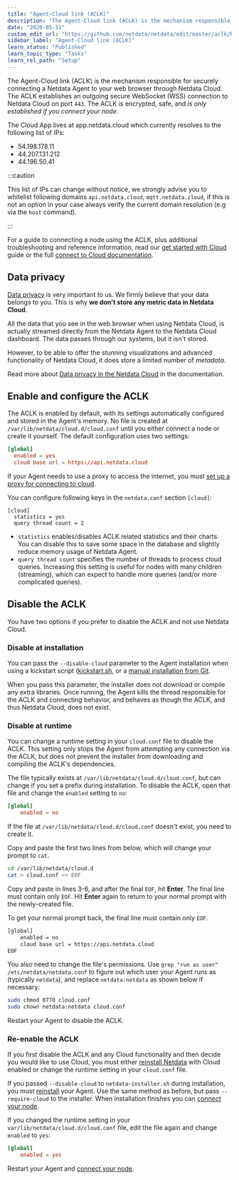 ```yaml
---
title: "Agent-Cloud link (ACLK)"
description: "The Agent-Cloud link (ACLK) is the mechanism responsible for connecting a Netdata agent to Netdata Cloud."
date: "2020-05-11"
custom_edit_url: "https://github.com/netdata/netdata/edit/master/aclk/README.md"
sidebar_label: "Agent-Cloud link (ACLK)"
learn_status: "Published"
learn_topic_type: "Tasks"
learn_rel_path: "Setup"
---
```



The Agent-Cloud link (ACLK) is the mechanism responsible for securely connecting a Netdata Agent to your web browser
through Netdata Cloud. The ACLK establishes an outgoing secure WebSocket (WSS) connection to Netdata Cloud on port
`443`. The ACLK is encrypted, safe, and _is only established if you connect your node_.

The Cloud App lives at app.netdata.cloud which currently resolves to the following list of IPs: 

- 54.198.178.11
- 44.207.131.212
- 44.196.50.41 
 
:::caution

This list of IPs can change without notice, we strongly advise you to whitelist following domains `api.netdata.cloud`, `mqtt.netdata.cloud`, if
this is not an option in your case always verify the current domain resolution (e.g via the `host` command).

:::

For a guide to connecting a node using the ACLK, plus additional troubleshooting and reference information, read our [get
started with Cloud](https://github.com/netdata/netdata/blob/master/docs/cloud/get-started.md) guide or the full [connect to Cloud
documentation](https://github.com/netdata/netdata/blob/master/claim/README.md).

## Data privacy
[Data privacy](https://netdata.cloud/privacy/) is very important to us. We firmly believe that your data belongs to
you. This is why **we don't store any metric data in Netdata Cloud**.

All the data that you see in the web browser when using Netdata Cloud, is actually streamed directly from the Netdata Agent to the Netdata Cloud dashboard. 
The data passes through our systems, but it isn't stored.

However, to be able to offer the stunning visualizations and advanced functionality of Netdata Cloud, it does store a limited number of _metadata_.

Read more about [Data privacy in the Netdata Cloud](https://github.com/netdata/netdata/blob/master/docs/cloud/data-privacy.md) in the documentation.


## Enable and configure the ACLK

The ACLK is enabled by default, with its settings automatically configured and stored in the Agent's memory. No file is
created at `/var/lib/netdata/cloud.d/cloud.conf` until you either connect a node or create it yourself. The default
configuration uses two settings:

```conf
[global]
  enabled = yes
  cloud base url = https://api.netdata.cloud
```

If your Agent needs to use a proxy to access the internet, you must [set up a proxy for
connecting to cloud](https://github.com/netdata/netdata/blob/master/claim/README.md#connect-through-a-proxy).

You can configure following keys in the `netdata.conf` section `[cloud]`:
```
[cloud]
  statistics = yes
  query thread count = 2
```

- `statistics` enables/disables ACLK related statistics and their charts. You can disable this to save some space in the database and slightly reduce memory usage of Netdata Agent.
- `query thread count` specifies the number of threads to process cloud queries. Increasing this setting is useful for nodes with many children (streaming), which can expect to handle more queries (and/or more complicated queries).

## Disable the ACLK

You have two options if you prefer to disable the ACLK and not use Netdata Cloud.

### Disable at installation

You can pass the `--disable-cloud` parameter to the Agent installation when using a kickstart script
([kickstart.sh](/docs/nightly/installation/install-netdata-with-kickstart.sh), or a [manual installation from
Git](https://github.com/netdata/netdata/blob/master/packaging/installer/methods/manual.md).

When you pass this parameter, the installer does not download or compile any extra libraries. Once running, the Agent
kills the thread responsible for the ACLK and connecting behavior, and behaves as though the ACLK, and thus Netdata Cloud,
does not exist.

### Disable at runtime

You can change a runtime setting in your `cloud.conf` file to disable the ACLK. This setting only stops the Agent from
attempting any connection via the ACLK, but does not prevent the installer from downloading and compiling the ACLK's
dependencies.

The file typically exists at `/var/lib/netdata/cloud.d/cloud.conf`, but can change if you set a prefix during
installation. To disable the ACLK, open that file and change the `enabled` setting to `no`:

```conf
[global]
    enabled = no
```

If the file at `/var/lib/netdata/cloud.d/cloud.conf` doesn't exist, you need to create it. 

Copy and paste the first two lines from below, which will change your prompt to `cat`.

```bash
cd /var/lib/netdata/cloud.d
cat > cloud.conf << EOF
```

Copy and paste in lines 3-6, and after the final `EOF`, hit **Enter**. The final line must contain only `EOF`. Hit **Enter** again to return to your normal prompt with the newly-created file.

To get your normal prompt back, the final line
must contain only `EOF`.

```bash
[global]
    enabled = no
    cloud base url = https://api.netdata.cloud
EOF
```

You also need to change the file's permissions. Use `grep "run as user" /etc/netdata/netdata.conf` to figure out which
user your Agent runs as (typically `netdata`), and replace `netdata:netdata` as shown below if necessary:

```bash
sudo chmod 0770 cloud.conf
sudo chown netdata:netdata cloud.conf
```

Restart your Agent to disable the ACLK.

### Re-enable the ACLK

If you first disable the ACLK and any Cloud functionality and then decide you would like to use Cloud, you must either
[reinstall Netdata](/docs/nightly/installation/reinstall-the-netdata-agent) with Cloud enabled or change the runtime setting in your
`cloud.conf` file.

If you passed `--disable-cloud` to `netdata-installer.sh` during installation, you must
[reinstall](/docs/nightly/installation/reinstall-the-netdata-agent) your Agent. Use the same method as before, but pass `--require-cloud` to
the installer. When installation finishes you can [connect your node](/docs/nightly/setup/connect-agent-to-cloud#how-to-connect-a-node).

If you changed the runtime setting in your `var/lib/netdata/cloud.d/cloud.conf` file, edit the file again and change
`enabled` to `yes`:

```conf
[global]
    enabled = yes
```

Restart your Agent and [connect your node](/docs/nightly/setup/connect-agent-to-cloud#how-to-connect-a-node).


